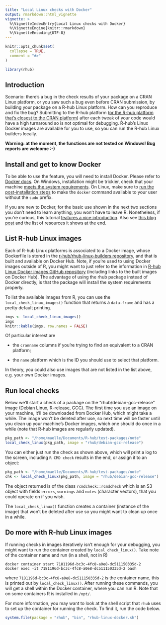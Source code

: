 ```yaml
---
title: "Local Linux checks with Docker"
output: rmarkdown::html_vignette
vignette: >
  %\VignetteIndexEntry{Local Linux checks with Docker}
  %\VignetteEngine{knitr::rmarkdown}
  %\VignetteEncoding{UTF-8}
---
```


```r
knitr::opts_chunk$set(
  collapse = TRUE,
  comment = "#>"
)
```

```r
library(rhub)
```

## Introduction

Scenario: there's a bug in the check results of your package on a CRAN
Linux platform, or you saw such a bug even before CRAN submission, by
building your package on a R-hub Linux platform. How can you reproduce and
fix the bug?  Submitting to the R-hub platform
([or the R-hub platform that's closest to the CRAN platform](https://docs.r-hub.io/#rhub-cran-platforms))
after each tweak of your code would have a high turnaround so is not
optimal for debugging. R-hub's Linux Docker images are available for you to
use, so you can run the R-hub Linux builders locally.

**Warning: at the moment, the functions are not tested on Windows! Bug
  reports are welcome :-)** 

## Install and get to know Docker

To be able to use the feature, you will need to install Docker. Please
refer to [Docker docs](https://docs.docker.com/install/). On Windows,
installation might be trickier, check that your machine
[meets the system requirements](https://docs.docker.com/docker-for-windows/install/#what-to-know-before-you-install). On
Linux, make sure to
[run the post-installation steps](https://docs.docker.com/install/linux/linux-postinstall/)
to make the `docker` command available to your user without the `sudo`
prefix. 

If you are new to Docker, for the basic use shown in the next two sections
you don't need to learn anything, you won't have to leave R. Nonetheless,
if you're curious, this tutorial
[features a nice introduction](https://ropenscilabs.github.io/r-docker-tutorial/01-what-and-why.html).
Also see [this blog post](https://colinfay.me/docker-r-reproducibility/)
and the list of resources it shows at the end.

## List R-hub Linux images

Each of R-hub Linux platforms is associated to a Docker image, whose
Dockerfile is stored in the
[r-hub/rhub-linux-builders repository](https://github.com/r-hub/rhub-linux-builders#rhub-linux-builders),
and that is built and available on Docker Hub. Note, if you're used to
using Docker images outside of R, you might want to just refer to the
information in
[R-hub Linux Docker images GitHub repository](https://github.com/r-hub/rhub-linux-builders#rhub-linux-builders)
(including links to the built images on Docker Hub). The advantage of using
the rhub package instead of Docker directly, is that the package will
install the system requirements properly.

To list the available images from R, you can use the
`local_check_linux_images()` function that returns a `data.frame` and has a
pretty default printing. 

```r
imgs <- local_check_linux_images()
imgs
knitr::kable(imgs, row.names = FALSE)
```

Of particular interest are

* the `cranname` columns if you're trying to find an equivalent to a CRAN
  platform; 

* the `name` platform which is the ID you should use to select that
  platform. 

In theory, you could also use images that are not listed in the list above,
e.g. your own Docker images.

## Run local checks

Below we'll start a check of a package on the "rhub/debian-gcc-release"
image (Debian Linux, R-release, GCC). The first time you use an image on
your machine, it'll be downloaded from Docker Hub, which might take a
while. The image won't be deleted after use, so next time will be faster
until you clean up your machine's Docker images, which one should do once
in a while (note that R-hub images are regularly updated).

```r
pkg_path <- "/home/maelle/Documents/R-hub/test-packages/note"
local_check_linux(pkg_path, image = "rhub/debian-gcc-release")
```

You can either just run the check as shown above, which will print a log to
the screen, including `R CMD check` results in the end, or assign it to an
object:

```r
pkg_path <- "/home/maelle/Documents/R-hub/test-packages/note"
chk <- local_check_linux(pkg_path, image = "rhub/debian-gcc-release")
```

The object returned is of the class `rcmdcheck::rcmdcheck` which is an S3
object with fields `errors`, `warnings` and `notes` (character vectors),
that you could operate on if you wish.

The `local_check_linux()` function creates a container (instance of the
image) that won't be deleted after use so you might want to clean up once
in a while.

## Do more with R-hub Linux images

If running checks in images iteratively isn't enough for your debugging,
you might want to run the container created by `local_check_linux()`. Take
note of the container name and run (in a shell, not in R)

```
docker container start 7181196d-bc3c-4fc8-a0e8-dc511150335d-2
docker exec -it 7181196d-bc3c-4fc8-a0e8-dc511150335d-2 bash
```

where `7181196d-bc3c-4fc8-a0e8-dc511150335d-2` is the container name, this
is printed out by `local_check_linux()`. After running these commands, you
will get a shell within the Docker container, where you can run R. Note
that on some containers R is installed in `/opt/`.

For more information, you may want to look at the shell script that `rhub`
uses to set up the container for running the check. To find it, run the
code below.

```r
system.file(package = "rhub", "bin", "rhub-linux-docker.sh")
```
